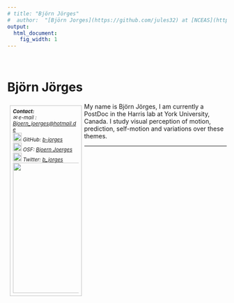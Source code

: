 ---
# title: "Björn Jörges"
#  author:  "[Björn Jorges](https://github.com/jules32) at [NCEAS](https://www.nceas.ucsb.edu/), 12/14/16"
output:
  html_document:
    fig_width: 1
---
<style>
  .col2 {
    columns: 2 200px;         /* number of columns and width in pixels*/
    -webkit-columns: 2 200px; /* chrome, safari */
    -moz-columns: 2 200px;    /* firefox */
  }
  
figure_side {
  float: right;
  width: 30%;
  text-align: left;
  font-style: italic;
  font-size: smaller;
  text-indent: 0;
  border: thin silver solid;
  margin: 0.5em;
  padding: 0.5em;
}

figure {
  text-align: center;
  font-style: italic;
  font-size: smaller;
  text-indent: 0;
  border: thin silver solid;
}

figurecaption{
  text-align: justify;
}
</style>

<br>

# Björn Jörges

<figure_side style="float: left">
<b font_align="center"> Contact: </b> <br>
&#x2709; e-mail : [Bjoern_joerges@hotmail.de](mailto:Bjoern_joerges@hotmail.de)
<br> <img src="images/github.png" width="20px"> GitHub: [b-jorges](https://github.com/b-jorges)
<br> <img src="images/OSF.png" width="20px"> OSF: [Bjoern Joerges](https://osf.io/qrtbh/)
<br> <img src="images/twitter.png" width="20px"> Twitter: [b_jorges](https://osf.io/qrtbh/)
<br><img src="images/me.PNG" width="300px">
<br>
</float_side>


My name is Björn Jörges, I am currently a PostDoc in the Harris lab at York University, Canada. I study visual perception of motion, prediction, self-motion and variations over these themes.

---
